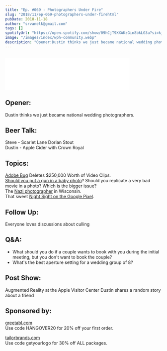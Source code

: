 ```yaml
---
title: "Ep. #069 - Photographers Under Fire"
slug: "2018/11/ep-069-photographers-under-firehtml"
pubDate: 2018-11-18
author: "srvanelk@gmail.com"
tags: []
spotifyUrl: "https://open.spotify.com/show/09hCjT9XXAKzGin8bkLG3a?si=kjRZvQ1JTb6Ov3HVzSSlWA"
image: "/images/index/wph-community.webp"
description: "Opener:Dustin thinks we just became national wedding photographers."
---
```


<figure>
  <img src="/images/index/wph-community.webp" alt="" />
</figure>
<iframe
  class="embedly-embed"
  src="//cdn.embedly.com/widgets/media.html?src=https%3A%2F%2Fanchor.fm%2Fweddingphotohangover%2Fembed%2Fepisodes%2FEp--069---Photographers-Under-Fire-e2jr55&url=https%3A%2F%2Fanchor.fm%2Fweddingphotohangover%2Fepisodes%2FEp--069---Photographers-Under-Fire-e2jr55&key=61d05c9d54e8455ea7a9677c366be814&type=text%2Fhtml&schema=anchor&wmode=opaque"
  width="400"
  height="102"
  scrolling="no"
  frameborder="0"
  allow="autoplay; fullscreen"
  allowfullscreen="true"
></iframe>

## Opener:  
Dustin thinks we just became national wedding photographers.

## Beer Talk:  
Steve - Scarlet Lane Dorian Stout  
Dustin - Apple Cider with Crown Royal

## Topics:  
[Adobe Bug](https://gizmodo.com/nasty-adobe-bug-deleted-250-000-worth-of-mans-files-l-1830405390?fbclid=IwAR2-b3Sv0xbhAXpzBE6h4-CYNUSjE9aot7b_PjkGEJUwK4-JywAvM1Qo4fY) Deletes $250,000 Worth of Video Clips.  
[Should you put a gun in a baby photo](https://fstoppers.com/news/babies-and-bb-guns-photographer-under-fire-christmas-story-inspired-infant-photo-306994)? Should you replicate a very bad movie in a photo? Which is the bigger issue?  
The [Nazi photographer](https://www.npr.org/2018/11/13/667288781/photo-of-students-giving-nazi-salute-being-investigated-by-wisc-school-district) in Wisconsin.  
That sweet [Night Sight on the Google Pixel](https://petapixel.com/2018/11/14/googles-night-sight-is-blowing-minds-shoot-photos-in-near-darkness/).

## Follow Up:  
Everyone loves discussions about culling

## Q&A:
- What should you do if a couple wants to book with you during the initial meeting, but you don't want to book the couple?
- What's the best aperture setting for a wedding group of 8?

## Post Show:
Augmented Reality at the Apple Visitor Center
Dustin shares a random story about a friend

## Sponsored by:
[greetabl.com](https://greetabl.com/)  
Use code HANGOVER20 for 20% off your first order.

[tailorbrands.com](https://www.tailorbrands.com/)  
Use code getyourlogo for 30% off ALL packages.
